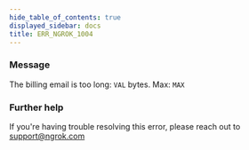 ```yaml
---
hide_table_of_contents: true
displayed_sidebar: docs
title: ERR_NGROK_1004
---
```




### Message

The billing email is too long: `VAL` bytes. Max: `MAX`

<ErrorDetails error="err_ngrok_1004" />

### Further help

If you're having trouble resolving this error, please reach out to [support@ngrok.com](mailto:support@ngrok.com?subject=Help%20with%20ERR_NGROK_1004)
